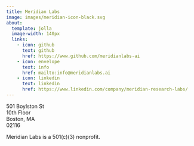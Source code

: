 ```yaml
---
title: Meridian Labs
image: images/meridian-icon-black.svg
about:
  template: jolla
  image-width: 140px
  links:
    - icon: github
      text: github
      href: https://www.github.com/meridianlabs-ai
    - icon: envelope
      text: info
      href: mailto:info@meridianlabs.ai
    - icon: linkedin
      text: linkedin
      href: https://www.linkedin.com/company/meridian-research-labs/
---
```



501 Boylston St<br/>
10th Floor<br/>
Boston, MA<br/>
02116<br/>


Meridian Labs is a 501(c)(3) nonprofit.